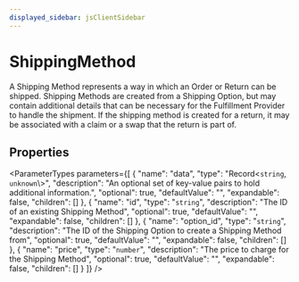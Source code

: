 ```yaml
---
displayed_sidebar: jsClientSidebar
---
```



# ShippingMethod

A Shipping Method represents a way in which an Order or Return can be shipped. Shipping Methods are created from a Shipping Option, but may contain additional details that can be necessary for the Fulfillment Provider to handle the shipment. If the shipping method is created for a return, it may be associated with a claim or a swap that the return is part of.

## Properties

<ParameterTypes parameters={[
  {
    "name": "data",
    "type": "Record<`string`, `unknown`\\>",
    "description": "An optional set of key-value pairs to hold additional information.",
    "optional": true,
    "defaultValue": "",
    "expandable": false,
    "children": []
  },
  {
    "name": "id",
    "type": "`string`",
    "description": "The ID of an existing Shipping Method",
    "optional": true,
    "defaultValue": "",
    "expandable": false,
    "children": []
  },
  {
    "name": "option_id",
    "type": "`string`",
    "description": "The ID of the Shipping Option to create a Shipping Method from",
    "optional": true,
    "defaultValue": "",
    "expandable": false,
    "children": []
  },
  {
    "name": "price",
    "type": "`number`",
    "description": "The price to charge for the Shipping Method",
    "optional": true,
    "defaultValue": "",
    "expandable": false,
    "children": []
  }
]} />
